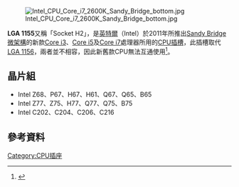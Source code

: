 {{Infobox CPU socket
|name = LGA 1155
|image = [[File:Intel_Socket_1155.jpeg|300px]]
|formfactors =  
|protocol = DMI 2.0
|core bus =
|fsb =
|voltage =
|contacts = 1155 
|type = [[平面網格陣列封裝|LGA]]
|processors = Intel Core i3/i5/i7（第二、三代）<br />Intel Xeon E3-1200/E3-1200 v2<br />intel Pentium<br />Intel Celeron
}}
[[File:Intel_CPU_Core_i7_2600K_Sandy_Bridge_bottom.jpg|thumb]]

'''LGA 1155'''又稱「Socket H2」，是[[英特爾|英特爾]]（Intel）於2011年所推出[[Sandy_Bridge微架構|Sandy Bridge微架構]]的新款[[Core_i3|Core i3]]、[[Core_i5|Core i5]]及[[Core_i7|Core i7]]處理器所用的[[CPU插槽|CPU插槽]]，此插槽取代[[LGA_1156|LGA 1156]]，兩者並不相容，因此新舊款CPU無法互通使用<ref>{{cite news|url=http://mag.udn.com/mag/digital/storypage.jsp?f_ART_ID=280739|title=Sandy Bridge即將來到！LGA1156 CPU還能買？|publisher=超頻者天堂|date=2010-11-02|accessdate=2010-11-02|archive-date=2019-10-18|archive-url=https://web.archive.org/web/20191018020450/https://udn.com/news/redirect_c/280739?f_ART_ID=280739|dead-url=no}}</ref>。

==晶片組==
*Intel Z68、P67、H67、H61、Q67、Q65、B65
*Intel Z77、Z75、H77、Q77、Q75、B75
*Intel C202、C204、C206、C216

== 參考資料 ==
{{reflist}}

{{Intelsock}}
{{電腦小作品}}

[[Category:CPU插座|Category:CPU插座]]